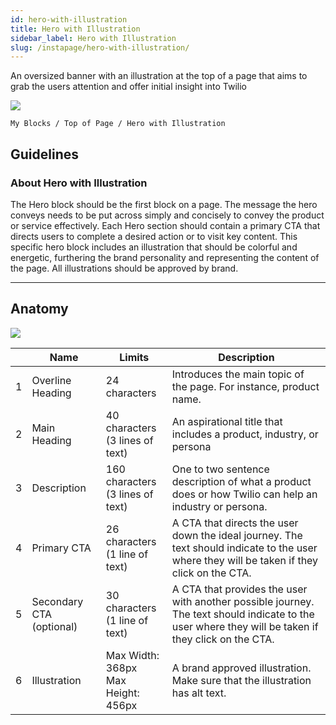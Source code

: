 ```yaml
---
id: hero-with-illustration
title: Hero with Illustration
sidebar_label: Hero with Illustration
slug: /instapage/hero-with-illustration/
---
```


An oversized banner with an illustration at the top of a page that aims to grab the users attention and offer initial insight into Twilio

![](./assets/hero-with-illustration.png)

```
My Blocks / Top of Page / Hero with Illustration
```

## Guidelines

### About Hero with Illustration

The Hero block should be the first block on a page. The message the hero conveys needs to be put across simply and concisely to convey the product or service effectively. Each Hero section should contain a primary CTA that directs users to complete a desired action or to visit key content. This specific hero block includes an illustration that should be colorful and energetic, furthering the brand personality and representing the content of the page. All illustrations should be approved by brand.

---

## Anatomy

![](./assets/hero-with-illustration-annotated.png)

|     | Name                     | Limits                                    | Description                                                                                                                                         |
| --- | ------------------------ | ----------------------------------------- | --------------------------------------------------------------------------------------------------------------------------------------------------- |
| 1   | Overline Heading         | 24 characters                             | Introduces the main topic of the page. For instance, product name.                                                                                  |
| 2   | Main Heading             | 40 characters <br /> (3 lines of text)    | An aspirational title that includes a product, industry, or persona                                                                                 |
| 3   | Description              | 160 characters <br /> (3 lines of text)   | One to two sentence description of what a product does or how Twilio can help an industry or persona.                                               |
| 4   | Primary CTA              | 26 characters <br /> (1 line of text)     | A CTA that directs the user down the ideal journey. The text should indicate to the user where they will be taken if they click on the CTA.         |
| 5   | Secondary CTA (optional) | 30 characters <br /> (1 line of text)     | A CTA that provides the user with another possible journey. The text should indicate to the user where they will be taken if they click on the CTA. |
| 6   | Illustration             | Max Width: 368px <br /> Max Height: 456px | A brand approved illustration. Make sure that the illustration has alt text.                                                                        |

